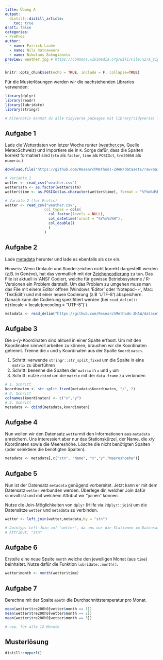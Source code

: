 ```yaml
---
title: Übung A
output: 
  distill::distill_article:
    toc: true
draft: false
categories:
- PrePro2
author:
  - name: Patrick Laube
  - name: Nils Ratnaweera
  - name: Nikolaos Bakogiannis
preview: weather.jpg # https://commons.wikimedia.org/wiki/File:%27a_sign_of_good_weather_to_come%27%3F_(10955230055).jpg
---
```


```r
knitr::opts_chunk$set(echo = TRUE, include = F, collapse=TRUE)
```

Für die Musterlösungen werden wir die nachstehenden Libraries verwenden:


```r
library(dplyr)
library(readr)
library(lubridate)
library(stringr)

# Alternativ kannst du alle tidyverse packages mit library(tidyverse) laden
```


## Aufgabe 1

Lade die Wetterdaten von letzer Woche runter ([weather.csv](https://github.com/ResearchMethods-ZHAW/datasets/raw/main/prepro/weather.csv), Quelle MeteoSchweiz) und importiere sie in `R`. Sorge dafür, dass die Spalten korrekt formatiert sind (`stn` als `factor`, `time` als `POSIXct`, `tre200h0` als `numeric`.)

```r
download.file("https://github.com/ResearchMethods-ZHAW/datasets/raw/main/prepro/weather.csv", "weather.csv")

```


```r
# Variante 1
wetter <- read_csv("weather.csv")
wetter$stn <- as.factor(wetter$stn)
wetter$time <- as.POSIXct(as.character(wetter$time), format = "%Y%m%d%H", tz = "UTC")
```


```r
# Variate 2 (für Profis)
wetter <- read_csv("weather.csv",
                  col_types = cols(
                    col_factor(levels = NULL),    
                    col_datetime(format = "%Y%m%d%H"),
                    col_double()
                    )
                  )
```




## Aufgabe 2


Lade [metadata](https://github.com/ResearchMethods-ZHAW/datasets/raw/main/prepro/metadata.csv) herunter und lade es ebenfalls als csv ein.

Hinweis: Wenn Umlaute und Sonderzeichen nicht korrekt dargestellt werden (z.B. in Gen*è*ve), hat das vermutlich mit der [Zeichencodierung](https://de.wikipedia.org/wiki/Zeichenkodierung) zu tun. Das File ist aktuell in 'ANSI' Codiert, welche für gewisse Betriebssysteme / R-Versionen ein Problem darstellt. Um das Problem zu umgehen muss man das File mit einem Editor öffnen (Windows 'Editor' oder 'Notepad++', Mac: 'TextEdit') und mit einer neuen Codierung (z.B 'UTF-8') abspeichern. Danach kann die Codierung spezifitiert werden (bei `read_delim(): mit `locale = locale(encoding = "UTF-8")`)

```r
metadata <- read_delim("https://github.com/ResearchMethods-ZHAW/datasets/raw/main/prepro/metadata.csv", delim = ";", locale = locale(encoding = "UTF-8"))

```


## Aufgabe 3

Die x-/y-Koordinaten sind aktuell in einer Spalte erfasst. Um mit den Koordinaten sinnvoll arbeiten zu können, brauchen wir die Koordinaten getrennt. Trenne die `x` und `y` Koordinaten aus der Spalte `Koordinaten`.

1. Schritt: verwende `stringr::str_split_fixed` um die Spalte in eine `matrix` zu überführen
2. Schritt: benenne die Spalten der `matrix` in `x` und `y` um
3. Schritt: nutze `cbind` um die `matrix` mit der `data.frame` zu verbinden

```r


# 1. Schritt
koordinaten <- str_split_fixed(metadata$Koordinaten, "/", 2)
# 2. Schritt
colnames(koordinaten) <- c("x","y")
# 3. Schritt
metadata <- cbind(metadata,koordinaten)
```


## Aufgabe 4

Nun wollen wir den Datensatz `wetter`mit den Informationen aus `metadata` anreichern. Uns interessiert aber nur das Stationskürzel, der Name, die x/y Koordinaten sowie die Meereshöhe. Lösche die nicht benötigten Spalten (oder selektiere die benötigten Spalten).

```r

metadata <- metadata[,c("stn", "Name", "x","y","Meereshoehe")]
```


## Aufgabe 5

Nun ist der Datensatz `metadata` genügend vorbereitet. Jetzt kann er mit dem Datensatz `wetter` verbunden werden. Überlege dir, welcher Join dafür sinnvoll ist und mit welchem Attribut wir "joinen" können.

Nutze die Join-Möglichkeiten von `dplyr` (Hilfe via `?dplyr::join`)  um die Datensätze `wetter` und `metadata` zu verbinden.

```r
wetter <- left_join(wetter,metadata,by = "stn")

# Jointyp: Left-Join auf 'wetter', da uns nur die Stationen im Datensatz 'wetter' interessieren.
# Attribut: "stn"
```

## Aufgabe 6

Erstelle eine neue Spalte `month` welche den jeweiligen Monat (aus `time`) beinhaltet. Nutze dafür die Funktion `lubridate::month()`.

```r
wetter$month <- month(wetter$time)
```

## Aufgabe 7

Berechne mit der Spalte `month` die Durchschnittstemperatur pro Monat.


```r

mean(wetter$tre200h0[wetter$month == 1])
mean(wetter$tre200h0[wetter$month == 2])
mean(wetter$tre200h0[wetter$month == 3])

# usw. für alle 12 Monate
```

## Musterlösung

```r
distill::mypurl()
```


